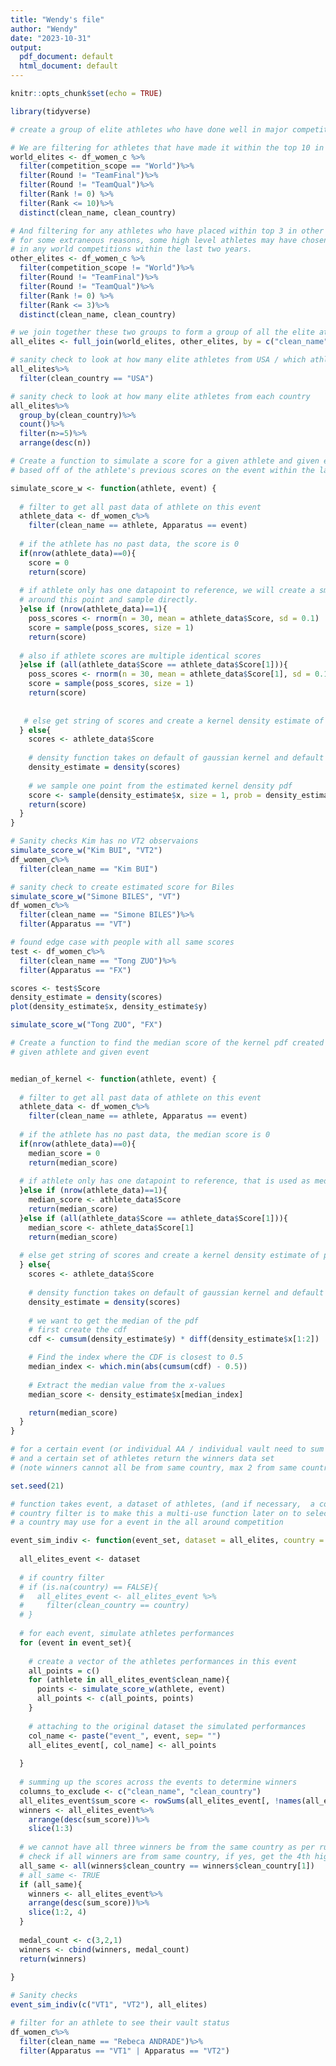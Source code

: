 ```yaml
---
title: "Wendy's file"
author: "Wendy"
date: "2023-10-31"
output:
  pdf_document: default
  html_document: default
---
```


```r
knitr::opts_chunk$set(echo = TRUE)

library(tidyverse)
```


```r

# create a group of elite athletes who have done well in major competitions within the last two years.

# We are filtering for athletes that have made it within the top 10 in any event in world competitions.
world_elites <- df_women_c %>%
  filter(competition_scope == "World")%>%
  filter(Round != "TeamFinal")%>%
  filter(Round != "TeamQual")%>%
  filter(Rank != 0) %>%
  filter(Rank <= 10)%>%
  distinct(clean_name, clean_country)

# And filtering for any athletes who have placed within top 3 in other competitions.
# for some extraneous reasons, some high level athletes may have chosen not to compete 
# in any world competitions within the last two years.
other_elites <- df_women_c %>%
  filter(competition_scope != "World")%>%
  filter(Round != "TeamFinal")%>%
  filter(Round != "TeamQual")%>%
  filter(Rank != 0) %>%
  filter(Rank <= 3)%>%
  distinct(clean_name, clean_country)

# we join together these two groups to form a group of all the elite athletes
all_elites <- full_join(world_elites, other_elites, by = c("clean_name", "clean_country"))

```


```r
# sanity check to look at how many elite athletes from USA / which athletes
all_elites%>%
  filter(clean_country == "USA")

# sanity check to look at how many elite athletes from each country
all_elites%>%
  group_by(clean_country)%>%
  count()%>%
  filter(n>=5)%>%
  arrange(desc(n))
```


```r

# Create a function to simulate a score for a given athlete and given event
# based off of the athlete's previous scores on the event within the last two yrs. 

simulate_score_w <- function(athlete, event) {
  
  # filter to get all past data of athlete on this event
  athlete_data <- df_women_c%>%
    filter(clean_name == athlete, Apparatus == event)
  
  # if the athlete has no past data, the score is 0
  if(nrow(athlete_data)==0){
    score = 0
    return(score)
  
  # if athlete only has one datapoint to reference, we will create a small normal
  # around this point and sample directly.
  }else if (nrow(athlete_data)==1){
    poss_scores <- rnorm(n = 30, mean = athlete_data$Score, sd = 0.1)
    score = sample(poss_scores, size = 1)
    return(score)
    
  # also if athlete scores are multiple identical scores
  }else if (all(athlete_data$Score == athlete_data$Score[1])){
    poss_scores <- rnorm(n = 30, mean = athlete_data$Score[1], sd = 0.1)
    score = sample(poss_scores, size = 1)
    return(score)
    
      
   # else get string of scores and create a kernel density estimate of pdf   
  } else{
    scores <- athlete_data$Score
    
    # density function takes on default of gaussian kernel and default bandwidth
    density_estimate = density(scores)
    
    # we sample one point from the estimated kernel density pdf
    score <- sample(density_estimate$x, size = 1, prob = density_estimate$y)
    return(score)
  }
}

# Sanity checks Kim has no VT2 observaions
simulate_score_w("Kim BUI", "VT2")
df_women_c%>%
  filter(clean_name == "Kim BUI")

# sanity check to create estimated score for Biles
simulate_score_w("Simone BILES", "VT")
df_women_c%>%
  filter(clean_name == "Simone BILES")%>%
  filter(Apparatus == "VT")

# found edge case with people with all same scores
test <- df_women_c%>%
  filter(clean_name == "Tong ZUO")%>%
  filter(Apparatus == "FX")

scores <- test$Score
density_estimate = density(scores)
plot(density_estimate$x, density_estimate$y)    

simulate_score_w("Tong ZUO", "FX")

```


```r
# Create a function to find the median score of the kernel pdf created for a 
# given athlete and given event


median_of_kernel <- function(athlete, event) {
  
  # filter to get all past data of athlete on this event
  athlete_data <- df_women_c%>%
    filter(clean_name == athlete, Apparatus == event)
  
  # if the athlete has no past data, the median score is 0
  if(nrow(athlete_data)==0){
    median_score = 0
    return(median_score)
    
  # if athlete only has one datapoint to reference, that is used as median
  }else if (nrow(athlete_data)==1){
    median_score <- athlete_data$Score
    return(median_score)  
  }else if (all(athlete_data$Score == athlete_data$Score[1])){
    median_score <- athlete_data$Score[1] 
    return(median_score)  
      
  # else get string of scores and create a kernel density estimate of pdf
  } else{
    scores <- athlete_data$Score
    
    # density function takes on default of gaussian kernel and default bandwidth
    density_estimate = density(scores)
    
    # we want to get the median of the pdf
    # first create the cdf
    cdf <- cumsum(density_estimate$y) * diff(density_estimate$x[1:2])

    # Find the index where the CDF is closest to 0.5
    median_index <- which.min(abs(cumsum(cdf) - 0.5))
    
    # Extract the median value from the x-values
    median_score <- density_estimate$x[median_index]

    return(median_score)
  }
}

```






```r
# for a certain event (or individual AA / individual vault need to sum up events) 
# and a certain set of athletes return the winners data set
# (note winners cannot all be from same country, max 2 from same country)

set.seed(21)

# function takes event, a dataset of athletes, (and if necessary,  a country filter)
# country filter is to make this a multi-use function later on to select best 3 athletes
# a country may use for a event in the all around competition

event_sim_indiv <- function(event_set, dataset = all_elites, country = NA){
  
  all_elites_event <- dataset
  
  # if country filter
  # if (is.na(country) == FALSE){
  #   all_elites_event <- all_elites_event %>%
  #     filter(clean_country == country)
  # }
  
  # for each event, simulate athletes performances
  for (event in event_set){
    
    # create a vector of the athletes performances in this event
    all_points = c()
    for (athlete in all_elites_event$clean_name){
      points <- simulate_score_w(athlete, event)
      all_points <- c(all_points, points)
    }
    
    # attaching to the original dataset the simulated performances
    col_name <- paste("event_", event, sep= "")
    all_elites_event[, col_name] <- all_points
    
  }
  
  # summing up the scores across the events to determine winners
  columns_to_exclude <- c("clean_name", "clean_country")
  all_elites_event$sum_score <- rowSums(all_elites_event[, !names(all_elites_event) %in% columns_to_exclude])
  winners <- all_elites_event%>%
    arrange(desc(sum_score))%>%
    slice(1:3)
  
  # we cannot have all three winners be from the same country as per rules of world competitions
  # check if all winners are from same country, if yes, get the 4th highest score.
  all_same <- all(winners$clean_country == winners$clean_country[1])
  # all_same <- TRUE
  if (all_same){
    winners <- all_elites_event%>%
    arrange(desc(sum_score))%>%
    slice(1:2, 4)
  }
  
  medal_count <- c(3,2,1)
  winners <- cbind(winners, medal_count)
  return(winners)
  
}
```

```r
# Sanity checks
event_sim_indiv(c("VT1", "VT2"), all_elites)

# filter for an athlete to see their vault status
df_women_c%>%
  filter(clean_name == "Rebeca ANDRADE")%>%
  filter(Apparatus == "VT1" | Apparatus == "VT2")
```
